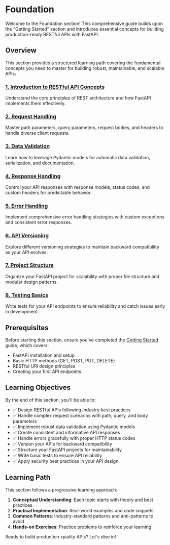 # Foundation

Welcome to the Foundation section! This comprehensive guide builds upon the "Getting Started" section and introduces essential concepts for building production-ready RESTful APIs with FastAPI.

## Overview

This section provides a structured learning path covering the fundamental concepts you need to master for building robust, maintainable, and scalable APIs:

### [1. Introduction to RESTful API Concepts](/docs/foundation/01-introduction)
Understand the core principles of REST architecture and how FastAPI implements them effectively.

### [2. Request Handling](/docs/foundation/02-request-handling)
Master path parameters, query parameters, request bodies, and headers to handle diverse client requests.

### [3. Data Validation](/docs/foundation/03-data-validation)
Learn how to leverage Pydantic models for automatic data validation, serialization, and documentation.

### [4. Response Handling](/docs/foundation/04-response-handling)
Control your API responses with response models, status codes, and custom headers for predictable behavior.

### [5. Error Handling](/docs/foundation/05-error-handling)
Implement comprehensive error handling strategies with custom exceptions and consistent error responses.

### [6. API Versioning](/docs/foundation/06-api-versioning)
Explore different versioning strategies to maintain backward compatibility as your API evolves.

### [7. Project Structure](/docs/foundation/07-project-structure)
Organize your FastAPI project for scalability with proper file structure and modular design patterns.

### [8. Testing Basics](/docs/foundation/08-testing-basics)
Write tests for your API endpoints to ensure reliability and catch issues early in development.

## Prerequisites

Before starting this section, ensure you've completed the [Getting Started](/docs/getting-started) guide, which covers:
- FastAPI installation and setup
- Basic HTTP methods (GET, POST, PUT, DELETE)
- RESTful URI design principles
- Creating your first API endpoints

## Learning Objectives

By the end of this section, you'll be able to:
- ✅ Design RESTful APIs following industry best practices
- ✅ Handle complex request scenarios with path, query, and body parameters
- ✅ Implement robust data validation using Pydantic models
- ✅ Create consistent and informative API responses
- ✅ Handle errors gracefully with proper HTTP status codes
- ✅ Version your APIs for backward compatibility
- ✅ Structure your FastAPI projects for maintainability
- ✅ Write basic tests to ensure API reliability
- ✅ Apply security best practices in your API design

## Learning Path

This section follows a progressive learning approach:
1. **Conceptual Understanding**: Each topic starts with theory and best practices
2. **Practical Implementation**: Real-world examples and code snippets
3. **Common Patterns**: Industry-standard patterns and anti-patterns to avoid
4. **Hands-on Exercises**: Practice problems to reinforce your learning

Ready to build production-quality APIs? Let's dive in!